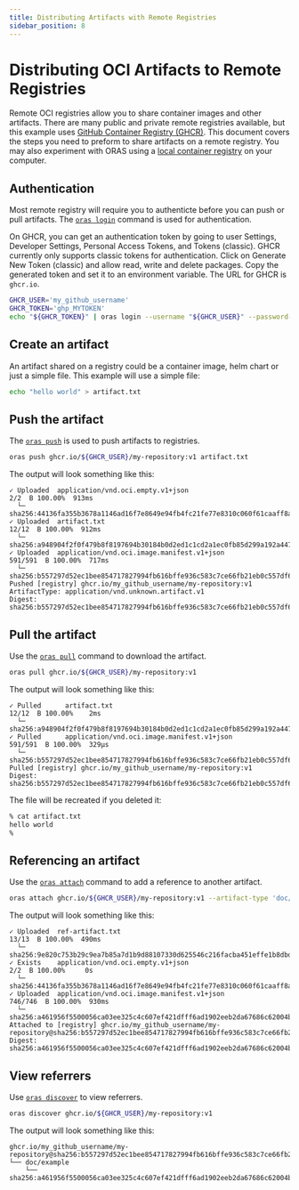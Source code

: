 ```yaml
---
title: Distributing Artifacts with Remote Registries
sidebar_position: 8
---
```


# Distributing OCI Artifacts to Remote Registries

Remote OCI registries allow you to share container images and other artifacts.
There are many public and private remote registries available,
but this example uses [GitHub Container Registry (GHCR)](https://ghcr.io/).
This document covers the steps you need to preform to share artifacts on a remote registry.
You may also experiment with ORAS using a [local container registry](/quickstart.mdx) on your computer.

## Authentication

Most remote registry will require you to authenticte before you can push or pull artifacts.
The [`oras login`](/commands/oras_login.mdx) command is used for authentication.

On GHCR, you can get an authentication token by going to user Settings, Developer Settings,
Personal Access Tokens, and Tokens (classic).
GHCR currently only supports classic tokens for authentication.
Click on Generate New Token (classic) and allow read, write and delete packages.
Copy the generated token and set it to an environment variable.
The URL for GHCR is `ghcr.io`.

```bash
GHCR_USER='my_github_username'
GHCR_TOKEN='ghp_MYTOKEN'
echo "${GHCR_TOKEN}" | oras login --username "${GHCR_USER}" --password-stdin ghcr.io
```

## Create an artifact

An artifact shared on a registry could be a container image, helm chart or just a simple file.
This example will use a simple file:

```bash
echo "hello world" > artifact.txt
```

## Push the artifact

The [`oras push`](/commands/oras_push.mdx) is used to push artifacts to registries.

```bash
oras push ghcr.io/${GHCR_USER}/my-repository:v1 artifact.txt
```

The output will look something like this:
```
✓ Uploaded  application/vnd.oci.empty.v1+json                                                                2/2  B 100.00%  913ms
  └─ sha256:44136fa355b3678a1146ad16f7e8649e94fb4fc21fe77e8310c060f61caaff8a
✓ Uploaded  artifact.txt                                                                                   12/12  B 100.00%  912ms
  └─ sha256:a948904f2f0f479b8f8197694b30184b0d2ed1c1cd2a1ec0fb85d299a192a447
✓ Uploaded  application/vnd.oci.image.manifest.v1+json                                                   591/591  B 100.00%  717ms
  └─ sha256:b557297d52ec1bee854717827994fb616bffe936c583c7ce66fb21eb0c557df6
Pushed [registry] ghcr.io/my_github_username/my-repository:v1
ArtifactType: application/vnd.unknown.artifact.v1
Digest: sha256:b557297d52ec1bee854717827994fb616bffe936c583c7ce66fb21eb0c557df6
```

## Pull the artifact

Use the [`oras pull`](/commands/oras_pull.mdx) command to download the artifact.

```bash
oras pull ghcr.io/${GHCR_USER}/my-repository:v1
```

The output will look something like this:
```
✓ Pulled      artifact.txt                                                                                 12/12  B 100.00%    2ms
  └─ sha256:a948904f2f0f479b8f8197694b30184b0d2ed1c1cd2a1ec0fb85d299a192a447
✓ Pulled      application/vnd.oci.image.manifest.v1+json                                                 591/591  B 100.00%  329µs
  └─ sha256:b557297d52ec1bee854717827994fb616bffe936c583c7ce66fb21eb0c557df6
Pulled [registry] ghcr.io/my_github_username/my-repository:v1
Digest: sha256:b557297d52ec1bee854717827994fb616bffe936c583c7ce66fb21eb0c557df6
```

The file will be recreated if you deleted it:
```bash
% cat artifact.txt 
hello world
% 
```

## Referencing an artifact

Use the [`oras attach`](/commands/oras_attach.mdx) command to add a reference to another artifact.

```bash
oras attach ghcr.io/${GHCR_USER}/my-repository:v1 --artifact-type 'doc/example' --annotation 'key=val' ref-artifact.txt 
```

The output will look something like this:
```
✓ Uploaded  ref-artifact.txt                                                                                           13/13  B 100.00%  490ms
  └─ sha256:9e820c753b29c9ea7b85a7d1b9d88107330d625546c216facba451effe1b8dbd
✓ Exists    application/vnd.oci.empty.v1+json                                                                            2/2  B 100.00%     0s
  └─ sha256:44136fa355b3678a1146ad16f7e8649e94fb4fc21fe77e8310c060f61caaff8a
✓ Uploaded  application/vnd.oci.image.manifest.v1+json                                                               746/746  B 100.00%  930ms
  └─ sha256:a461956f5500056ca03ee325c4c607ef421dfff6ad1902eeb2da67686c62004b
Attached to [registry] ghcr.io/my_github_username/my-repository@sha256:b557297d52ec1bee854717827994fb616bffe936c583c7ce66fb21eb0c557df6
Digest: sha256:a461956f5500056ca03ee325c4c607ef421dfff6ad1902eeb2da67686c62004b
```

## View referrers 

Use [`oras discover`](/commands/oras_discover.mdx) to view referrers.

```bash
oras discover ghcr.io/${GHCR_USER}/my-repository:v1
```

The output will look something like this:
```
ghcr.io/my_github_username/my-repository@sha256:b557297d52ec1bee854717827994fb616bffe936c583c7ce66fb21eb0c557df6
└── doc/example
    └── sha256:a461956f5500056ca03ee325c4c607ef421dfff6ad1902eeb2da67686c62004b
```